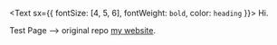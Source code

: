 <Text sx={{ fontSize: [4, 5, 6], fontWeight: `bold`, color: `heading` }}>
  Hi.
</Text>

Test Page --> original repo [my website](https://www.lekoarts.de?utm_source=minimal-blog&utm_medium=Starter).
